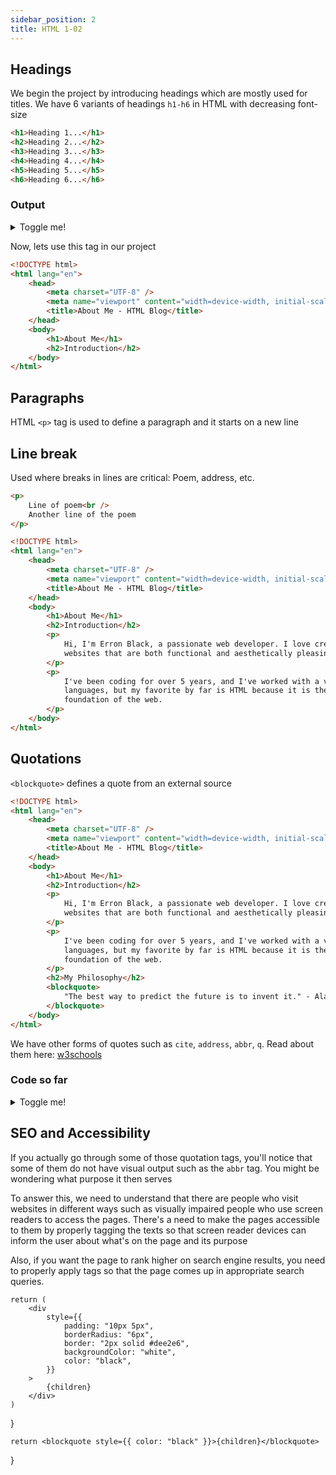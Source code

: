 ```yaml
---
sidebar_position: 2
title: HTML 1-02
---
```


## Headings

We begin the project by introducing headings which are mostly used for titles. We have 6 variants of headings `h1-h6` in HTML with decreasing font-size

```html
<h1>Heading 1...</h1>
<h2>Heading 2...</h2>
<h3>Heading 3...</h3>
<h4>Heading 4...</h4>
<h5>Heading 5...</h5>
<h6>Heading 6...</h6>
```

### Output

<details>
  <summary>Toggle me!</summary>

<HTMLOutput>
    <h1>Heading 1...</h1>
    <h2>Heading 2...</h2>
    <h3>Heading 3...</h3>
    <h4>Heading 4...</h4>
    <h5>Heading 5...</h5>
    <h6>Heading 6...</h6>
</HTMLOutput>

</details>

Now, lets use this tag in our project

```html title="/html_basics/index.html" showLineNumbers {6,9-10}
<!DOCTYPE html>
<html lang="en">
    <head>
        <meta charset="UTF-8" />
        <meta name="viewport" content="width=device-width, initial-scale=1.0" />
        <title>About Me - HTML Blog</title>
    </head>
    <body>
        <h1>About Me</h1>
        <h2>Introduction</h2>
    </body>
</html>
```

## Paragraphs

HTML `<p>` tag is used to define a paragraph and it starts on a new line

## Line break

Used where breaks in lines are critical: Poem, address, etc.

```html
<p>
    Line of poem<br />
    Another line of the poem
</p>
```

```html title="/html_basics/index.html" showLineNumbers {11-19}
<!DOCTYPE html>
<html lang="en">
    <head>
        <meta charset="UTF-8" />
        <meta name="viewport" content="width=device-width, initial-scale=1.0" />
        <title>About Me - HTML Blog</title>
    </head>
    <body>
        <h1>About Me</h1>
        <h2>Introduction</h2>
        <p>
            Hi, I'm Erron Black, a passionate web developer. I love creating
            websites that are both functional and aesthetically pleasing.
        </p>
        <p>
            I've been coding for over 5 years, and I've worked with a variety of
            languages, but my favorite by far is HTML because it is the
            foundation of the web.
        </p>
    </body>
</html>
```

## Quotations

`<blockquote>` defines a quote from an external source

```html title="/html_basics/index.html" showLineNumbers {20-23}
<!DOCTYPE html>
<html lang="en">
    <head>
        <meta charset="UTF-8" />
        <meta name="viewport" content="width=device-width, initial-scale=1.0" />
        <title>About Me - HTML Blog</title>
    </head>
    <body>
        <h1>About Me</h1>
        <h2>Introduction</h2>
        <p>
            Hi, I'm Erron Black, a passionate web developer. I love creating
            websites that are both functional and aesthetically pleasing.
        </p>
        <p>
            I've been coding for over 5 years, and I've worked with a variety of
            languages, but my favorite by far is HTML because it is the
            foundation of the web.
        </p>
        <h2>My Philosophy</h2>
        <blockquote>
            "The best way to predict the future is to invent it." - Alan Kay
        </blockquote>
    </body>
</html>
```

We have other forms of quotes such as `cite`, `address`, `abbr`, `q`. Read about them here: [w3schools](https://www.w3schools.com/html/html_quotation_elements.asp)

### Code so far

<details>
<summary>Toggle me!</summary>

<HTMLOutput>
        <h1>About Me</h1>
        <h2>Introduction</h2>
        <p>
            Hi, I'm Erron Black, a passionate web developer. I love creating
            websites that are both functional and aesthetically pleasing.
        </p>
        <p>
            I've been coding for over 5 years, and I've worked with a variety of
            languages, but my favorite by far is HTML because it is the
            foundation of the web.
        </p>
        <h2>My Philosophy</h2>
        <Blockquote>
            "The best way to predict the future is to invent it." - Alan Kay
        </Blockquote>
</HTMLOutput>
</details>

## SEO and Accessibility

If you actually go through some of those quotation tags, you'll notice that some of them do not have visual output such as the `abbr` tag. You might be wondering what purpose it then serves

To answer this, we need to understand that there are people who visit websites in different ways such as visually impaired people who use screen readers to access the pages. There's a need to make the pages accessible to them by properly tagging the texts so that screen reader devices can inform the user about what's on the page and its purpose

Also, if you want the page to rank higher on search engine results, you need to properly apply tags so that the page comes up in appropriate search queries.

    return (
        <div
            style={{
                padding: "10px 5px",
                borderRadius: "6px",
                border: "2px solid #dee2e6",
                backgroundColor: "white",
                color: "black",
            }}
        >
            {children}
        </div>
    )
}

    return <blockquote style={{ color: "black" }}>{children}</blockquote>
}

